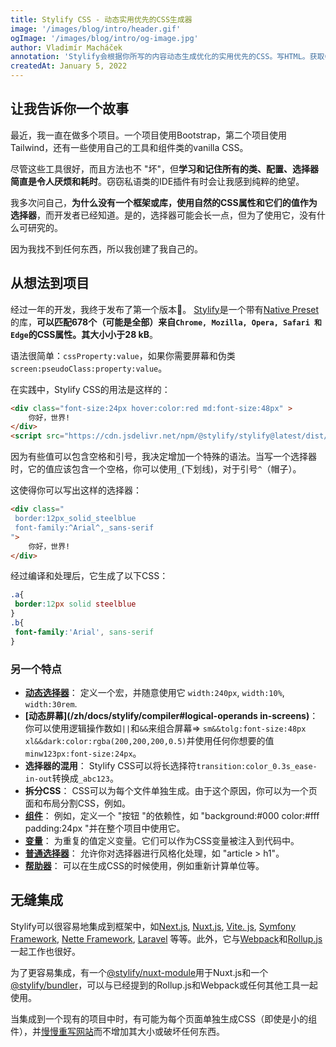 ```yaml
---
title: Stylify CSS - 动态实用优先的CSS生成器
image: '/images/blog/intro/header.gif'
ogImage: '/images/blog/intro/og-image.jpg'
author: Vladimír Macháček
annotation: 'Stylify会根据你所写的内容动态生成优化的实用优先的CSS。写HTML。获取CSS。🚀'
createdAt: January 5, 2022
---
```


## 让我告诉你一个故事
最近，我一直在做多个项目。一个项目使用Bootstrap，第二个项目使用Tailwind，还有一些使用自己的工具和组件类的vanilla CSS。

尽管这些工具很好，而且方法也不 "坏"，但**学习和记住所有的类、配置、选择器简直是令人厌烦和耗时**。窃窃私语类的IDE插件有时会让我感到纯粹的绝望。

我多次问自己，**为什么没有一个框架或库，使用自然的CSS属性和它们的值作为选择器**，而开发者已经知道。是的，选择器可能会长一点，但为了使用它，没有什么可研究的。

因为我找不到任何东西，所以我创建了我自己的。

## 从想法到项目

经过一年的开发，我终于发布了第一个版本🎉。
[Stylify](/)是一个带有[Native Preset](/zh/docs/stylify/native-preset)的库，**可以匹配678个（可能是全部）**来自`Chrome, Mozilla, Opera, Safari 和 Edge`的CSS属性。其大小小于**28 kB**。

语法很简单：`cssProperty:value`，如果你需要屏幕和伪类`screen:pseudoClass:property:value`。

在实践中，Stylify CSS的用法是这样的：
```html
<div class="font-size:24px hover:color:red md:font-size:48px" >
	你好，世界!
</div>
<script src="https://cdn.jsdelivr.net/npm/@stylify/stylify@latest/dist/stylify.min.js"></script>。
```
因为有些值可以包含空格和引号，我决定增加一个特殊的语法。当写一个选择器时，它的值应该包含一个空格，你可以使用`_`(下划线)，对于引号`^`（帽子）。

这使得你可以写出这样的选择器：

```html
<div class="
 border:12px_solid_steelblue
 font-family:^Arial^,_sans-serif
">
	你好，世界!
</div>
```

经过编译和处理后，它生成了以下CSS：

```css
.a{
 border:12px solid steelblue
}
.b{
 font-family:'Arial', sans-serif
}
```

### 另一个特点
- **[动态选择器](/zh/docs/stylify/compiler#macros)**： 定义一个宏，并随意使用它 `width:240px`, `width:10%`, `width:30rem`.
- **[动态屏幕](/zh/docs/stylify/compiler#logical-operands in-screens)**： 你可以使用逻辑操作数如`||`和`&&`来组合屏幕=> `sm&&tolg:font-size:48px xl&&dark:color:rgba(200,200,200,0.5)`并使用任何你想要的值 `minw123px:font-size:24px`。
- **选择器的混用**： Stylify CSS可以将长选择符`transition:color_0.3s_ease-in-out`转换成`_abc123`。
- **拆分CSS**： CSS可以为每个文件单独生成。由于这个原因，你可以为一个页面和布局分割CSS，例如。
- **[组件](/zh/docs/stylify/compiler#components)**： 例如，定义一个 "按钮 "的依赖性，如 "background:#000 color:#fff padding:24px "并在整个项目中使用它。
- **[变量](/zh/docs/stylify/compiler#variables)**： 为重复的值定义变量。它们可以作为CSS变量被注入到代码中。
- **[普通选择器](/zh/docs/stylify/compiler#customselectors)**： 允许你对选择器进行风格化处理，如 "article > h1"。
- **[帮助器](/zh/docs/stylify/compiler#helpers)**： 可以在生成CSS的时候使用，例如重新计算单位等。

## 无缝集成
Stylify可以很容易地集成到框架中，如[Next.js](/zh/docs/integrations/nextjs), [Nuxt.js](/zh/docs/integrations/nuxtjs), [Vite. js](/zh/docs/integrations/vitejs), [Symfony Framework](/zh/docs/integrations/symfony), [Nette Framework](/zh/docs/integrations/nette), [Laravel](/zh/docs/integrations/laravel) 等等。此外，它与[Webpack](/zh/docs/integrations/webpack)和[Rollup.js](/zh/docs/integrations/rollupjs)一起工作也很好。

为了更容易集成，有一个[@stylify/nuxt-module](/zh/docs/nuxt-module)用于Nuxt.js和一个[@stylify/bundler](/zh/docs/bundler)，可以与已经提到的Rollup.js和Webpack或任何其他工具一起使用。

当集成到一个现有的项目中时，有可能为每个页面单独生成CSS（即使是小的组件），并[慢慢重写网站](/zh/docs/get-started/migrating-to-stylify)而不增加其大小或破坏任何东西。

